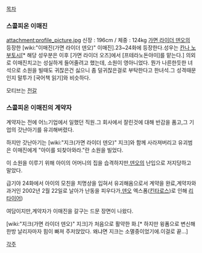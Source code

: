 [[목차]]

=== 스콜피온 이매진 ===
attachment:profile_picture.jpg
신장 : 196cm / 체중 : 124kg
[[가면 라이더 덴오]]의 등장한 [wiki:"이매진(가면 라이더 덴오)" 이매진].23~24화에 등장한다.성우는 [[칸나 노부토시]][* 해당 성우분은 이후 [가면 라이더 오즈]에서 [프테라노돈야미]를 맡는다.]
의외로 이매진치고는 성실하게 들어줄려고 했는데, 소원이 영아니었다.
뭔가 나른한듯한 녀석으로 소원을 빌때도 귀찮은건 싫으니 좀 덜귀찮은걸로 부탁한다고 한녀석.그 성격때문인지 말투가 [국어책 읽기]와 비슷하다.

모티브는 [[전갈]]

=== 스콜피온 이매진의 계약자 ===
계약자는 전에 어느기업에서 일했던 직원.그 회사에서 잘린것에 대해 반감을 품고,그 기업의 갓난아기를 유괴해버렸다.

하지만 갓난아기는 [wiki:"지크(가면 라이더 덴오)" 지크]와 함께 사라져버리고 유괴범은 이매진에게 "아이를 되찾아와라."란 소원을 빌었다.

이 소원을 이루기 위해 아이의 어머니의 집을 습격하지만,[[덴오]]의 난입으로 저지당하고 말았다.

급기야 24화에서 아이의 모친을 치명상을 입혀서 유괴해옴으로서 계약을 완료,계약자와 과거인 2002년 2월 22일로 날아가 난동을 피우다가,[[덴오]] 엑스폼([[킨타로스]])로 인해 [[리타이어]])

여담이지만,계약자가 이매진을 갈구는 드문 장면이 나왔다.

[wiki:"지크(가면 라이더 덴오)" 지크]가 처음으로 활약한 화.[* 하지만 윙폼으로 변신해 한방 날리자마자 힘이 빠져 주저앉았다. 왜냐면 지크는 소멸중이었기에.이걸로 끝...]

[[각주]]
